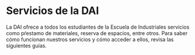 
# Servicios de la DAI

La DAI ofrece a todos los estudiantes de la Escuela de Industriales servicios
como pŕestamo de materiales, reserva de espacios, entre otros. Para saber
cómo funcionan nuestros servicios y cómo acceder a ellos, revisa las
siguientes guías.

<div className="my-4 grid grid-flow-row-dense grid-rows-2 gap-4 lg:grid-cols-2">
    <GuideInfoCard
        title="Cómo crear una cuenta en la DAI"
        description="Crea una cuenta con la DAI para acceder a nuestros servicios."
        href="/guias/servicios/como-crear-una-cuenta-en-la-dai"
    />
    <GuideInfoCard
        title="Cómo solicitar una taquilla"
        description="Cómo tener una taquilla en la EEI durante el curso 2024/25."
        href="/guias/servicios/pedir-materiales"
    />
    <GuideInfoCard
        title="Cómo solicitar materiales de la DAI"
        description="Cómo solicitar materiales de la DAI desde tu propia cuenta."
        href="/guias/servicios/pedir-materiales"
    />
    <GuideInfoCard
        title="Cómo reservar espacios"
        description="Cómo reservar los distintos espacios de la sede ciudad."
        href="/guias/servicios/pedir-materiales"
    />
</div>
